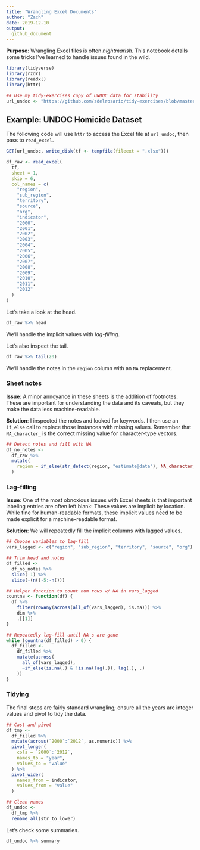 ```yaml
---
title: "Wrangling Excel Documents"
author: "Zach"
date: 2019-12-10
output:
  github_document
---
```


**Purpose**: Wrangling Excel files is often *nightmarish*. This notebook details
some tricks I've learned to handle issues found in the wild.

```r
library(tidyverse)
library(rzdr)
library(readxl)
library(httr)

## Use my tidy-exercises copy of UNDOC data for stability
url_undoc <- "https://github.com/zdelrosario/tidy-exercises/blob/master/2019/2019-12-10-news-plots/GSH2013_Homicide_count_and_rate.xlsx?raw=true"
```

## Example: UNDOC Homicide Dataset
<!-- -------------------------------------------------- -->

The following code will use `httr` to access the Excel file at `url_undoc`, then
pass to `read_excel`.

```r
GET(url_undoc, write_disk(tf <- tempfile(fileext = ".xlsx")))

df_raw <- read_excel(
  tf,
  sheet = 1,
  skip = 6,
  col_names = c(
    "region",
    "sub_region",
    "territory",
    "source",
    "org",
    "indicator",
    "2000",
    "2001",
    "2002",
    "2003",
    "2004",
    "2005",
    "2006",
    "2007",
    "2008",
    "2009",
    "2010",
    "2011",
    "2012"
  )
)
```

Let's take a look at the head.

```r
df_raw %>% head
```

We'll handle the implicit values with *lag-filling*.

Let's also inspect the tail.

```r
df_raw %>% tail(20)
```

We'll handle the notes in the `region` column with an `NA` replacement.

### Sheet notes
<!-- ------------------------- -->

**Issue**: A minor annoyance in these sheets is the addition of footnotes. These
are important for understanding the data and its caveats, but they make the data
less machine-readable.

**Solution**: I inspected the notes and looked for keywords. I then use an
`if_else` call to replace those instances with missing values. Remember that
`NA_character_` is the correct missing value for character-type vectors.

```r
## Detect notes and fill with NA
df_no_notes <-
  df_raw %>%
  mutate(
    region = if_else(str_detect(region, "estimate|data"), NA_character_, region)
  )
```

### Lag-filling
<!-- ------------------------- -->

**Issue**: One of the most obnoxious issues with Excel sheets is that important
labeling entries are often left blank: These values are implicit by location.
While fine for human-readable formats, these implicit values need to be
made explicit for a machine-readable format.

**Solution**: We will repeatedly fill the implicit columns with lagged values.

```r
## Choose variables to lag-fill
vars_lagged <- c("region", "sub_region", "territory", "source", "org")

## Trim head and notes
df_filled <-
  df_no_notes %>%
  slice(-1) %>%
  slice(-(n()-5:-n()))

## Helper function to count num rows w/ NA in vars_lagged
countna <- function(df) {
  df %>%
    filter(rowAny(across(all_of(vars_lagged), is.na))) %>%
    dim %>%
    .[[1]]
}

## Repeatedly lag-fill until NA's are gone
while (countna(df_filled) > 0) {
  df_filled <-
    df_filled %>%
    mutate(across(
      all_of(vars_lagged),
      ~if_else(is.na(.) & !is.na(lag(.)), lag(.), .)
    ))
}
```

### Tidying
<!-- ------------------------- -->

The final steps are fairly standard wrangling; ensure all the years are integer
values and pivot to tidy the data.

```r
## Cast and pivot
df_tmp <-
  df_filled %>%
  mutate(across(`2000`:`2012`, as.numeric)) %>%
  pivot_longer(
    cols = `2000`:`2012`,
    names_to = "year",
    values_to = "value"
  ) %>%
  pivot_wider(
    names_from = indicator,
    values_from = "value"
  )

## Clean names
df_undoc <-
  df_tmp %>%
  rename_all(str_to_lower)
```

Let's check some summaries.

```r
df_undoc %>% summary
```
